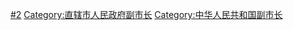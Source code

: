 [[Category:重庆市人民政府组成人员|#2]]
[[Category:直辖市人民政府副市长|Category:直辖市人民政府副市长]]
[[Category:中华人民共和国副市长|Category:中华人民共和国副市长]]